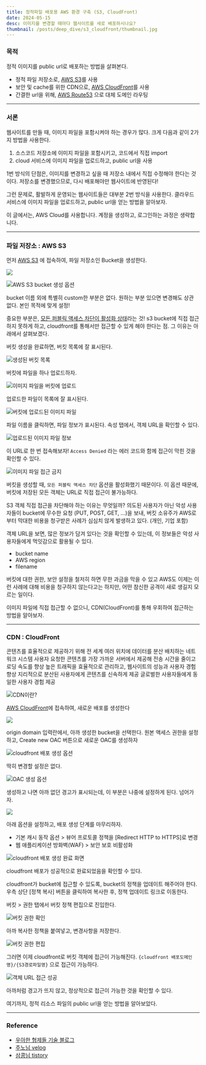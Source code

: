 ```yaml
---
title: 정적파일 배포용 AWS 환경 구축 (S3, CloudFront)
date: 2024-05-15
desc: 이미지를 변경할 때마다 웹사이트를 새로 배포하시나요?
thumbnail: /posts/deep_dive/s3_cloudfront/thumbnail.jpg
---
```


### 목적

정적 이미지를 public url로 배포하는 방법을 살펴본다.

  - 정적 파일 저장소로, <u>AWS S3</u>를 사용
  - 보안 및 cache를 위한 CDN으로, <u>AWS CloudFront</u>를 사용
  - 간결한 url을 위해, <u>AWS Route53</u> 으로 대체 도메인 라우팅

---

### 서론

웹사이트를 만들 때, 이미지 파일을 포함시켜야 하는 경우가 많다. 
크게 다음과 같이 2가지 방법을 사용한다.

1. 소스코드 저장소에 이미지 파일을 포함시키고, 코드에서 직접 import
2. cloud 서비스에 이미지 파일을 업로드하고, public url을 사용

1번 방식의 단점은,
이미지를 변경하고 싶을 때 저장소 내에서 직접 수정해야 한다는 것이다.
저장소를 변경했으므로, 다시 배포해야만 웹사이트에 반영된다!

그런 문제로, 활발하게 운영되는 웹사이트들은 대부분 2번 방식을 사용한다.
클라우드 서비스에 이미지 파일을 업로드하고, public url을 얻는 방법을  알아보자.


<Callout type="info">이 글에서는, AWS Cloud를 사용합니다. 계정을 생성하고, 로그인하는 과정은 생략합니다.</Callout>

---

### 파일 저장소 : AWS S3

먼저 [AWS S3](https://ap-northeast-2.console.aws.amazon.com/s3/get-started?region=ap-northeast-2&bucketType=general&region=ap-northeast-2) 에 접속하여, 파일 저장소인 Bucket을 생성한다.

![](/posts/deep_dive/s3_cloudfront/aws1.jpg)

![AWS S3 bucket 생성 옵션](/posts/deep_dive/s3_cloudfront/aws2.jpg)

bucket 이름 외에 특별히 custom한 부분은 없다.
원하는 부분 있으면 변경해도 상관 없다. 본인 목적에 맞게 설정!

중요한 부분은, <u>모든 퍼블릭 액세스 차단이 활성화 상태</u>라는 것!
s3 bucket에 직접 접근하지 못하게 하고, cloudfront를 통해서만 접근할 수 있게 해야 한다는 점.
그 이유는 아래에서 살펴보겠다.

버킷 생성을 완료하면, 버킷 목록에 잘 표시된다.

![생성된 버킷 목록](/posts/deep_dive/s3_cloudfront/aws3.jpg)

버킷에 파일을 하나 업로드하자.

![이미지 파일을 버킷에 업로드](/posts/deep_dive/s3_cloudfront/aws4.jpg)

업로드한 파일이 목록에 잘 표시된다.

![버킷에 업로드된 이미지 파일](/posts/deep_dive/s3_cloudfront/aws5.jpg)

파일 이름을 클릭하면, 파일 정보가 표시된다.
속성 탭에서, 객체 URL을 확인할 수 있다.

![업로드된 이미지 파일 정보](/posts/deep_dive/s3_cloudfront/aws6.jpg)

이 URL로 한 번 접속해보자!
`Access Denied` 라는 에러 코드와 함께 접근이 막힌 것을 확인할 수 있다.

![이미지 파일 접근 금지](/posts/deep_dive/s3_cloudfront/aws7.jpg)

버킷을 생성할 때, `모든 퍼블릭 액세스 차단` 옵션을 활성화했기 때문이다.
이 옵션 때문에, 버킷에 저장된 모든 객체는 URL로 직접 접근이 불가능하다.

S3 객체 직접 접근을 차단해야 하는 이유는 무엇일까? 
의도된 사용자가 아닌 악성 사용자들이 bucket에 무수한 요청 (PUT, POST, GET, …)을 보내,
버킷 소유주가 AWS로부터 막대한 비용을 청구받은 사례가 심심치 않게 발생하고 있다. (개인, 기업 포함)

객체 URL을 보면, 많은 정보가 담겨 있다는 것을 확인할 수 있는데,
이 정보들은 악성 사용자들에게 먹잇감으로 활용될 수 있다.

- bucket name
- AWS region
- filename

버킷에 대한 권한, 보안 설정을 철저히 하면 무한 과금을 막을 수 있고
AWS도 이제는 이런 사례에 대해 비용을 청구하지 않는다고는 하지만,
어떤 참신한 공격이 새로 생길지 모르는 일이다.

이미지 파일에 직접 접근할 수 없으니,
CDN(CloudFront)를 통해 우회하여 접근하는 방법을 알아보자.

---

### CDN : CloudFront

<Callout type="info" title="CDN(Content Delivery Network)이란?">
콘텐츠를 효율적으로 제공하기 위해 전 세계 여러 위치에 데이터를 분산 배치하는 네트워크 시스템 
사용자 요청한 콘텐츠를 가장 가까운 서버에서 제공해 전송 시간을 줄이고 로딩 속도를 향상
높은 트래픽을 효율적으로 관리하고, 웹사이트의 성능과 사용자 경험 향상
지리적으로 분산된 사용자에게 콘텐츠를 신속하게 제공
글로벌한 사용자들에게 동일한 사용자 경험 제공
</Callout>

![CDN이란?](/posts/deep_dive/s3_cloudfront/cdn1.png)

[AWS CloudFront](https://us-east-1.console.aws.amazon.com/cloudfront/v4/home?region=us-east-1#/distributions)에 접속하여, 새로운 배포를 생성한다

![](/posts/deep_dive/s3_cloudfront/aws8.jpg)

origin domain 입력란에서, 아까 생성한 bucket을 선택한다.
원본 액세스 권한을 설정하고, Create new OAC 버튼으로 새로운 OAC를 생성하자

![cloudfront 배포 생성 옵션](/posts/deep_dive/s3_cloudfront/aws10.jpg)

딱히 변경할 설정은 없다.

![OAC 생성 옵션](/posts/deep_dive/s3_cloudfront/aws11.jpg)

생성하고 나면 아까 없던 경고가 표시되는데, 이 부분은 나중에 설정하게 된다. 넘어가자.

![](/posts/deep_dive/s3_cloudfront/aws12.jpg)

아래 옵션을 설정하고, 배포 생성 단계를 마무리하자.

- 기본 캐시 동작 옵션 > 뷰어 프로토콜 정책을 [Redirect HTTP to HTTPS]로 변경
- 웹 애플리케이션 방화벽(WAF) > 보안 보호 비활성화

![cloudfront 배포 생성 완료 화면](/posts/deep_dive/s3_cloudfront/aws13.jpg)

cloudfront 배포가 성공적으로 완료되었음을 확인할 수 있다.

cloudfront가 bucket에 접근할 수 있도록, bucket의 정책을 업데이트 해주어야 한다.
우측 상단 [정책 복사] 버튼을 클릭하여 복사한 후, 정책 업데이트 링크로 이동한다.

버킷 > 권한 탭에서 버킷 정책 편집으로 진입한다.

![버킷 권한 확인](/posts/deep_dive/s3_cloudfront/aws14.jpg)

아까 복사한 정책을 붙여넣고, 변경사항을 저장한다.

![버킷 권한 편집](/posts/deep_dive/s3_cloudfront/aws15.jpg)

그러면 이제 cloudfront로 버킷 객체에 접근이 가능해진다.
`{cloudfront 배포도메인명}/{S3경로파일명}` 으로 접근이 가능하다.

![객체 URL 접근 성공](/posts/deep_dive/s3_cloudfront/aws16.jpg)

아까처럼 경고가 뜨지 않고, 정상적으로 접근이 가능한 것을 확인할 수 있다.

여기까지, 정적 리소스 파일의 public url을 얻는 방법을 알아보았다.

---

### Reference

- [우아한 형제들 기술 블로그](https://techblog.woowahan.com/6217/)
- [주노님 velog](https://velog.io/@junho5336/AWS-S3-%EC%82%AC%EC%9A%A9%ED%95%98%EA%B8%B0)
- [삼콩님 tistory](https://three-beans.tistory.com/entry/AWSCloudFront-CloudFront%EB%A1%9C-S3-%EC%BB%A8%ED%85%90%EC%B8%A0-%EC%A0%9C%EA%B3%B5%ED%95%98%EA%B8%B0-%E2%91%A1-CloudFront-%EB%8C%80%EC%B2%B4-%EB%8F%84%EB%A9%94%EC%9D%B8-%EA%B5%AC%EC%84%B1)